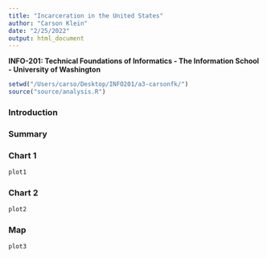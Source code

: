 ```yaml
---
title: "Incarceration in the United States"
author: "Carson Klein"
date: "2/25/2022"
output: html_document
---
```

**INFO-201: Technical Foundations of Informatics - The Information School - University of Washington**

```r
setwd("/Users/carso/Desktop/INFO201/a3-carsonfk/")
source("source/analysis.R")
```
### Introduction

### Summary

### Chart 1

```r
plot1
```

### Chart 2

```r
plot2
```


### Map

```r
plot3
```